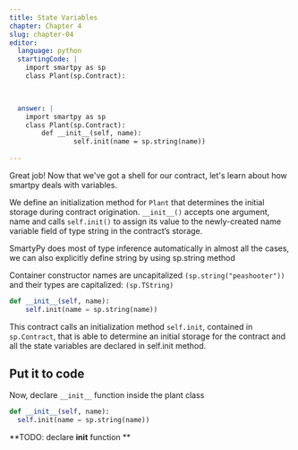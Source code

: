 ```yaml
---
title: State Variables
chapter: Chapter 4
slug: chapter-04
editor:
  language: python
  startingCode: |
    import smartpy as sp
    class Plant(sp.Contract):


    
  answer: |  
    import smartpy as sp
    class Plant(sp.Contract):
        def __init__(self, name):
        		self.init(name = sp.string(name))
    
---
```


Great job! Now that we've got a shell for our contract, let's learn about how smartpy deals with variables.

We define an initialization method for `Plant` that determines the initial storage during contract origination. `__init__()` accepts one argument, name and calls `self.init()` to assign its value to the newly-created name variable field of type string in the contract’s storage.

SmartyPy does most of type inference automatically in almost all the cases, we can also explicitly define string by using sp.string method

Container constructor names are uncapitalized `(sp.string("peashooter"))` and their types are capitalized: `(sp.TString)`

```python
def __init__(self, name):
    self.init(name = sp.string(name))
```

This contract calls an initialization method `self.init`, contained in `sp.Contract`, that is able to determine an initial storage for the contract and all the state variables are declared in self.init method.

## Put it to code
Now, declare  `__init__` function inside the plant class
```python
def __init__(self, name):
  self.init(name = sp.string(name))
```

**TODO: declare __init__ function **
